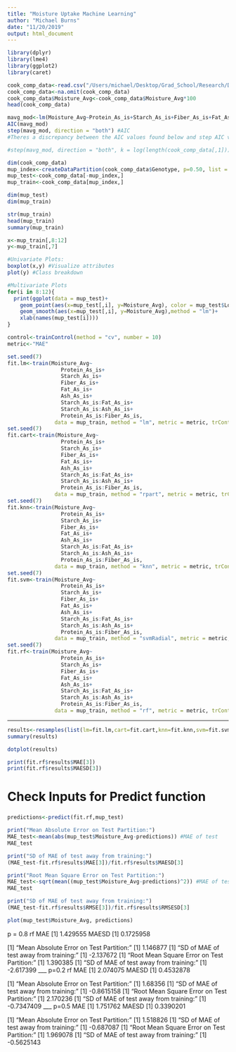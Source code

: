 ```yaml
---
title: "Moisture Uptake Machine Learning"
author: "Michael Burns"
date: "11/20/2019"
output: html_document
---
```


```r
library(dplyr)
library(lme4)
library(ggplot2)
library(caret)
```

```r
cook_comp_data<-read.csv("/Users/michael/Desktop/Grad_School/Research/Datasets/Machine Learning/Moisture_Uptake_Data.csv")
cook_comp_data<-na.omit(cook_comp_data)
cook_comp_data$Moisture_Avg<-cook_comp_data$Moisture_Avg*100
head(cook_comp_data)
```


```r
mavg_mod<-lm(Moisture_Avg~Protein_As_is+Starch_As_is+Fiber_As_is+Fat_As_is+Ash_As_is + Protein_As_is:Starch_As_is+Starch_As_is:Fiber_As_is+Starch_As_is:Fat_As_is+Ash_As_is:Protein_As_is+Ash_As_is:Starch_As_is+Ash_As_is:Fiber_As_is+Protein_As_is:Fiber_As_is+Protein_As_is:Fat_As_is, data = cook_comp_data)
AIC(mavg_mod)
step(mavg_mod, direction = "both") #AIC
#Theres a discrepancy between the AIC values found below and step AIC values.

#step(mavg_mod, direction = "both", k = log(length(cook_comp_data[,1]))) #BIC
```

```r
dim(cook_comp_data)
mup_index<-createDataPartition(cook_comp_data$Genotype, p=0.50, list = FALSE)
mup_test<-cook_comp_data[-mup_index,]
mup_train<-cook_comp_data[mup_index,]

dim(mup_test)
dim(mup_train)
```

```r
str(mup_train)
head(mup_train)
summary(mup_train)
```

```r
x<-mup_train[,8:12]
y<-mup_train[,7]

#Univariate Plots:
boxplot(x,y) #Visualize attributes
plot(y) #Class breakdown

#Multivariate Plots
for(i in 8:12){
  print(ggplot(data = mup_test)+
    geom_point(aes(x=mup_test[,i], y=Moisture_Avg), color = mup_test$Location)+
    geom_smooth(aes(x=mup_test[,i], y=Moisture_Avg),method = "lm")+
    xlab(names(mup_test[i])))
}
```

```r
control<-trainControl(method = "cv", number = 10)
metric<-"MAE"
```

```r
set.seed(7)
fit.lm<-train(Moisture_Avg~
                 Protein_As_is+ 
                 Starch_As_is+ 
                 Fiber_As_is+ 
                 Fat_As_is+
                 Ash_As_is+
                 Starch_As_is:Fat_As_is+
                 Starch_As_is:Ash_As_is+ 
                 Protein_As_is:Fiber_As_is, 
               data = mup_train, method = "lm", metric = metric, trControl = control)
set.seed(7)
fit.cart<-train(Moisture_Avg~
                 Protein_As_is+ 
                 Starch_As_is+ 
                 Fiber_As_is+ 
                 Fat_As_is+
                 Ash_As_is+
                 Starch_As_is:Fat_As_is+
                 Starch_As_is:Ash_As_is+ 
                 Protein_As_is:Fiber_As_is, 
               data = mup_train, method = "rpart", metric = metric, trControl = control)
set.seed(7)
fit.knn<-train(Moisture_Avg~
                 Protein_As_is+ 
                 Starch_As_is+ 
                 Fiber_As_is+ 
                 Fat_As_is+
                 Ash_As_is+
                 Starch_As_is:Fat_As_is+
                 Starch_As_is:Ash_As_is+ 
                 Protein_As_is:Fiber_As_is, 
               data = mup_train, method = "knn", metric = metric, trControl = control)
set.seed(7)
fit.svm<-train(Moisture_Avg~
                 Protein_As_is+ 
                 Starch_As_is+ 
                 Fiber_As_is+ 
                 Fat_As_is+
                 Ash_As_is+
                 Starch_As_is:Fat_As_is+
                 Starch_As_is:Ash_As_is+ 
                 Protein_As_is:Fiber_As_is, 
               data = mup_train, method = "svmRadial", metric = metric, trControl = control)
set.seed(7)
fit.rf<-train(Moisture_Avg~
                 Protein_As_is+ 
                 Starch_As_is+ 
                 Fiber_As_is+ 
                 Fat_As_is+
                 Ash_As_is+
                 Starch_As_is:Fat_As_is+
                 Starch_As_is:Ash_As_is+ 
                 Protein_As_is:Fiber_As_is, 
               data = mup_train, method = "rf", metric = metric, trControl = control)
```
___
```r
results<-resamples(list(lm=fit.lm,cart=fit.cart,knn=fit.knn,svm=fit.svm,rf=fit.rf))
summary(results)
```

```r
dotplot(results)
```

```r
print(fit.rf$results$MAE[3])
print(fit.rf$results$MAESD[3])
```

###
# Check Inputs for Predict function
###
```r
predictions<-predict(fit.rf,mup_test)

print("Mean Absolute Error on Test Partition:")
MAE_test<-mean(abs(mup_test$Moisture_Avg-predictions)) #MAE of test
MAE_test

print("SD of MAE of test away from training:")
(MAE_test-fit.rf$results$MAE[3])/fit.rf$results$MAESD[3]

print("Root Mean Square Error on Test Partition:")
MAE_test<-sqrt(mean((mup_test$Moisture_Avg-predictions)^2)) #MAE of test
MAE_test

print("SD of MAE of test away from training:")
(MAE_test-fit.rf$results$RMSE[3])/fit.rf$results$RMSESD[3]

plot(mup_test$Moisture_Avg, predictions)
```

p = 0.8 rf
MAE
[1] 1.429555
MAESD
[1] 0.1725958

[1] "Mean Absolute Error on Test Partition:"
[1] 1.146877
[1] "SD of MAE of test away from training:"
[1] -2.137672
[1] "Root Mean Square Error on Test Partition:"
[1] 1.390385
[1] "SD of MAE of test away from training:"
[1] -2.617399
___
p=0.2 rf
MAE
[1] 2.074075
MAESD
[1] 0.4532878

[1] "Mean Absolute Error on Test Partition:"
[1] 1.68356
[1] "SD of MAE of test away from training:"
[1] -0.8615158
[1] "Root Mean Square Error on Test Partition:"
[1] 2.170236
[1] "SD of MAE of test away from training:"
[1] -0.7347409
___
p=0.5
MAE
[1] 1.751762
MAESD
[1] 0.3390201

[1] "Mean Absolute Error on Test Partition:"
[1] 1.518826
[1] "SD of MAE of test away from training:"
[1] -0.687087
[1] "Root Mean Square Error on Test Partition:"
[1] 1.969078
[1] "SD of MAE of test away from training:"
[1] -0.5625143